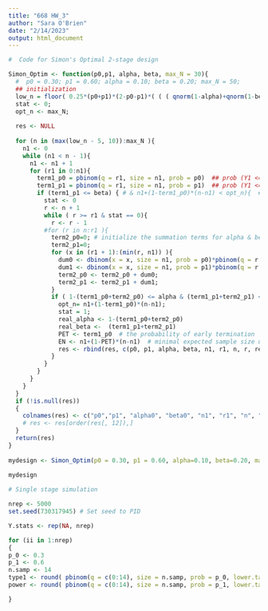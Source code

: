 ```yaml
---
title: "668 HW_3"
author: "Sara O'Brien"
date: "2/14/2023"
output: html_document
---
```


```r
#  Code for Simon's Optimal 2-stage design

Simon_Optim <- function(p0,p1, alpha, beta, max_N = 30){ 
  #  p0 = 0.30; p1 = 0.60; alpha = 0.10; beta = 0.20; max_N = 50; 
  ## initialization  
  low_n = floor( 0.25*(p0+p1)*(2-p0-p1)*( ( ( qnorm(1-alpha)+qnorm(1-beta))/(p1-p0) )**2)) 
  stat <- 0;  
  opt_n <- max_N; 
   
  res <- NULL  
   
  for (n in (max(low_n - 5, 10)):max_N ){ 
    n1 <- 0 
    while (n1 < n - 1){ 
      n1 <- n1 + 1  
      for (r1 in 0:n1){ 
        term1_p0 = pbinom(q = r1, size = n1, prob = p0)  ## prob (Y1 <= r1 | p = p0); prob of early terminate 
        term1_p1 = pbinom(q = r1, size = n1, prob = p1)  ## prob (Y1 <= r1 | p = p1); part of type 2 error  
        if (term1_p1 <= beta) { # & n1+(1-term1_p0)*(n-n1) < opt_n){  ## continue if the designs are feasible  
          stat <- 0 
          r <- n + 1  
          while ( r >= r1 & stat == 0){ 
            r <- r - 1 
          #for (r in n:r1 ){ 
            term2_p0=0; # initialize the summation terms for alpha & beta calculations; 
            term2_p1=0; 
            for (x in (r1 + 1):(min(r, n1)) ){ 
              dum0 <- dbinom(x = x, size = n1, prob = p0)*pbinom(q = r - x, size = n - n1, prob = p0)  
              dum1 <- dbinom(x = x, size = n1, prob = p1)*pbinom(q = r - x, size = n - n1, prob = p1)  
              term2_p0 <- term2_p0 + dum0;  
              term2_p1 <- term2_p1 + dum1; 
            } 
            if ( 1-(term1_p0+term2_p0) <= alpha & (term1_p1+term2_p1) <= beta) {  
              opt_n= n1+(1-term1_p0)*(n-n1);  
              stat = 1;               
              real_alpha <- 1-(term1_p0+term2_p0) 
              real_beta <-  (term1_p1+term2_p1) 
              PET <- term1_p0  # the probability of early termination 
              EN <- n1+(1-PET)*(n-n1)  # minimal expected sample size under the null hypothesis
              res <- rbind(res, c(p0, p1, alpha, beta, n1, r1, n, r, real_alpha, real_beta, PET, EN) ) 
            } 
          } 
        }    
      } 
    } 
  } 
  if (!is.null(res)) 
  { 
    colnames(res) <- c("p0","p1", "alpha0", "beta0", "n1", "r1", "n", "r", "real_alpha", "real_beta", "PET", "EN") 
    # res <- res[order(res[, 12]),] 
  } 
  return(res)   
} 
 
mydesign <- Simon_Optim(p0 = 0.30, p1 = 0.60, alpha=0.10, beta=0.20, max_N = 100) 
 
mydesign
```

```r
# Single stage simulation

nrep <- 5000
set.seed(730317945) # Set seed to PID

Y.stats <- rep(NA, nrep)

for (ii in 1:nrep)
{
p_0 <- 0.3  
p_1 <- 0.6 
n.samp <- 14  
type1 <- round( pbinom(q = c(0:14), size = n.samp, prob = p_0, lower.tail = FALSE), 3)  ## Type 1 error  
power <- round( pbinom(q = c(0:14), size = n.samp, prob = p_1, lower.tail = FALSE), 3)  ## power  

}

```

